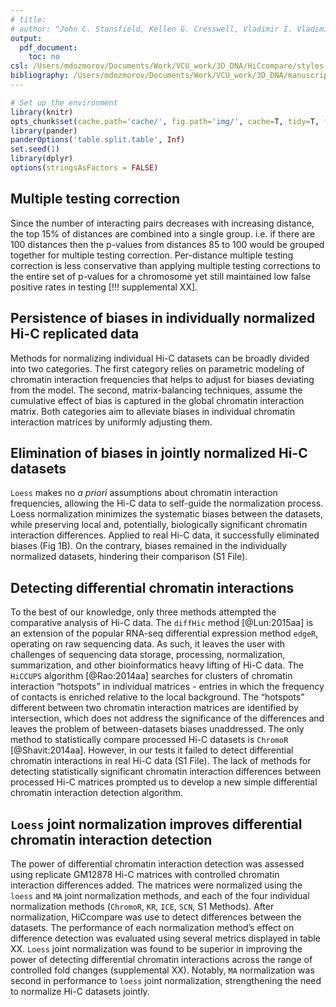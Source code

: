 ```yaml
---
# title: 
# author: "John C. Stansfield, Kellen G. Cresswell, Vladimir I. Vladimirov, Mikhail G. Dozmorov"
output:
  pdf_document:
    toc: no
csl: /Users/mdozmorov/Documents/Work/VCU_work/3D_DNA/HiCcompare/styles.ref/bioinformatics.csl
bibliography: /Users/mdozmorov/Documents/Work/VCU_work/3D_DNA/manuscript/3D_DNA-references.bib
---
```


```r
# Set up the environment
library(knitr)
opts_chunk$set(cache.path='cache/', fig.path='img/', cache=T, tidy=T, fig.keep='high', echo=F, dpi=100, warnings=F, message=F, comment=NA, warning=F, results='as.is', fig.width = 10, fig.height = 4) #out.width=700, 
library(pander)
panderOptions('table.split.table', Inf)
set.seed(1)
library(dplyr)
options(stringsAsFactors = FALSE)
```

## Multiple testing correction

Since the number of interacting pairs decreases with increasing distance, the top 15% of distances are combined into a single group. i.e. if there are 100 distances then the p-values from distances 85 to 100 would be grouped together for multiple testing correction. Per-distance multiple testing correction is less conservative than applying multiple testing corrections to the entire set of p-values for a chromosome yet still maintained low false positive rates in testing [!!! supplemental XX].

## Persistence of biases in individually normalized Hi-C replicated data

Methods for normalizing individual Hi-C datasets can be broadly divided into two categories. The first category relies on parametric modeling of chromatin interaction frequencies that helps to adjust for biases deviating from the model. The second, matrix-balancing techniques, assume the cumulative effect of bias is captured in the global chromatin interaction matrix. Both categories aim to alleviate biases in individual chromatin interaction matrices by uniformly adjusting them. 

## Elimination of biases in jointly normalized Hi-C datasets

`Loess` makes no _a priori_ assumptions about chromatin interaction frequencies, allowing the Hi-C data to self-guide the normalization process. Loess normalization minimizes the systematic biases between the datasets, while preserving local and, potentially, biologically significant chromatin interaction differences. Applied to real Hi-C data, it successfully eliminated biases (Fig 1B). On the contrary, biases remained in the individually normalized datasets, hindering their comparison (S1 File).

## Detecting differential chromatin interactions

To the best of our knowledge, only three methods attempted the comparative analysis of Hi-C data. The `diffHic` method [@Lun:2015aa] is an extension of the popular RNA-seq differential expression method `edgeR`, operating on raw sequencing data. As such, it leaves the user with challenges of sequencing data storage, processing, normalization, summarization, and other bioinformatics heavy lifting of Hi-C data. The `HiCCUPS` algorithm [@Rao:2014aa] searches for clusters of chromatin interaction "hotspots" in individual matrices - entries in which the frequency of contacts is enriched relative to the local background. The "hotspots" different between two chromatin interaction matrices are identified by intersection, which does not address the significance of the differences and leaves the problem of between-datasets biases unaddressed. The only method to statistically compare processed Hi-C datasets is `ChromoR` [@Shavit:2014aa]. However, in our tests it failed to detect differential chromatin interactions in real Hi-C data (S1 File). The lack of methods for detecting statistically significant chromatin interaction differences between processed Hi-C matrices prompted us to develop a new simple differential chromatin interaction detection algorithm.

<!-- To detect significant chromatin interaction differences, we used the representation of the differences in the MD coordinate system. Importantly, the MD plot naturally prompts testing of the differences on a per-unit-length-distance basis, an idea we incorporated into a per-unit-distance permutation framework (see Design and implementation). Briefly, distance $d$-specific vectors of chromatin interaction differences $M_d$ are used to provide a reference distribution to calculate the probability of detecting a given difference, or larger. The permutation framework naturally accounts for multiple testing. Such a simple approach showed excellent performance in detecting _a priori_ introduced chromatin interaction differences, even when the data is normalized using individual normalization methods (S5-S6 Files). -->

## `Loess` joint normalization improves differential chromatin interaction detection

The power of differential chromatin interaction detection was assessed using replicate GM12878 Hi-C matrices with controlled chromatin interaction differences added. The matrices were normalized using the `loess` and `MA` joint normalization methods, and each of the four individual normalization methods (`ChromoR`, `KR`, `ICE`, `SCN`, S1 Methods). After normalization, HiCcompare was use to detect differences between the datasets. The performance of each normalization method's effect on difference detection was evaluated using several metrics displayed in table XX. `Loess` joint normalization was found to be superior in improving the power of detecting differential chromatin interactions across the range of controlled fold changes (supplemental XX). Notably, `MA` normalization was second in performance to `loess` joint normalization, strengthening the need to normalize Hi-C datasets jointly. 

<!-- The ROC curve analysis showed the superiority of `loess` joint normalization in improving the power of detecting differential chromatin interactions across the range of controlled fold changes (Fig 3). The benefits of `loess` joint normalization were the most pronounced at detecting lower fold changes (Fig 3A). Notably, `MA` normalization was second in performance to `loess` joint normalization, strengthening the need to normalize Hi-C datasets jointly. Interestingly, the performance of the non-normalized data was equal to or better than all normalization methods except `loess` joint normalization, questioning the need for normalization for differential chromatin interaction detection. Expectedly, fold changes $\ge4$ were easier to detect, as reflected by the relatively good performance of all but `ChromoR` normalization. The benefits of normalization as compared with the non-normalized data were easier to detect at the higher fold changes, with `loess` joint normalization performing best (Fig 3B-D). Among methods for normalization of individual chromatin interaction matrices the `KR` method performed best, following the `ICE` and `SCN` methods (Fig 3). Surprisingly, the `ChromoR` method performed the worst, confirming our observation of its poor performance in removing biases and detecting differential chromatin interactions when used alone (S1 File).  -->


<!-- **Fig 3. ROC curves for different normalization techniques.**  -->
<!-- ROC curves of the differential chromatin interaction detection using different normalization techniques at (A) 1.5, (B) 2.0, (C) 4.0, (D) 10.0 fold changes. Simulated 100 x 100 chromatin interaction matrices with 250 controlled changes were used. -->

<!-- As no single metric can evaluate all aspects of classifier performance [@lever2016points], we evaluated the performance of the normalization methods using additional metrics. Confirming our observation that the joint normalization method yields the largest area under the curve (Fig 3), it also had the highest true positive rate (TPR), the smallest false discovery rate (FDR), improved accuracy and precision, as compared with methods for normalizing individual Hi-C matrices (S5 File). In summary, `loess` joint normalization outperformed individual normalization methods in improving the power of detecting differential chromatin interactions. -->

<!-- We evaluated the performance of the aforementioned methods by introducing controlled changes into replicates of real Hi-C data. Replicated experiments are assumed to contain minimal differences, primarily due to technical noise. However, replicates of real data contain many more differentially interacting chromatin regions (~45%, [@Rao:2014aa]) than simulated data due to the much larger effect of biases. These existing differences may often be larger than the controlled fold changes and therefore detected as false positives if biases remain unaccounted for. Indeed, all but `loess` normalization methods performed sub-optimally when controlled changes less than 2-fold were introduced in the replicates of real Hi-C data (S2 Fig). Similar to the simulated settings, the non-normalized data provided sufficient power to detect the controlled changes. While larger controlled changes can be detected when using different normalization methods, `loess` remained the most powerful in removing biases and the detection of small and large fold changes. -->

<!-- To account for the presence of the existing differences in the real Hi-C data we evaluated all major classification metrics [@lever2016points], each providing a unique perspective on the performance of differential chromatin interaction detection. Confirming the results of the power analysis in simulated settings, matrices of real Hi-C data normalized using `loess` joint normalization had the largest number of true positives (TP) and the highest true positive rate (TPR) when detecting 1.5 fold changes, closely followed by the `KR` and `SCN` normalization at higher fold changes (S6 File). Consequently, the number of false positives (FP) and false negatives (FN), the false positive (FPR) and false negative (FNR) rates were the lowest in the matrices normalized with `loess` joint normalization across the range of fold changes. Both accuracy and precision were the highest in the matrices normalized with `loess` joint normalization. Similarly to the results in simulated settings, the individual normalization methods `KR` and `SCN` were the second and third normalization methods following the best performing `loess` joint normalization. In summary, `loess` joint normalization improved the power of differential chromatin interaction detection across the whole range of fold changes, as compared with individual normalization methods. -->














